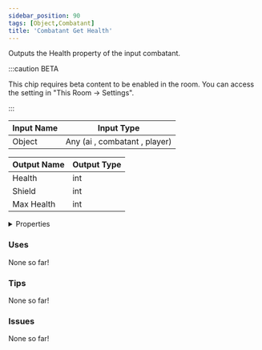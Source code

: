 ```yaml
---
sidebar_position: 90
tags: [Object,Combatant]
title: 'Combatant Get Health'
---
```


Outputs the Health property of the input combatant.

:::caution BETA

This chip requires beta content to be enabled in the room. You can access the setting in "This Room -> Settings".

:::


<EsbSvg />

| Input Name | Input Type |
|-----------|-----------|
| Object | Any (ai , combatant , player) |

| Output Name | Output Type |
|-----------|-----------|
| Health | int |
| Shield | int |
| Max Health | int |


<details>
  <summary>Properties</summary>
  <div>
    <div>
    <table>
      <thead>
        <tr>
          <th>Is beta required?</th>
          <th>✅</th>
        </tr>
        <tr>
          <th>Is this chip a trolling risk?</th>
          <th>❌</th>
        </tr>
        <tr>
          <th>Is this chip a role assignment risk?</th>
          <th>❌</th>
        </tr>
        <tr>
          <th>Chip UUID</th>
          <th>3967a8ad-4237-4ae7-8cbf-850d8e24fe30</th>
        </tr>
      </thead>
    </table>
    </div>
  </div>
</details>

### Uses

None so far!

### Tips

None so far!

### Issues

None so far!